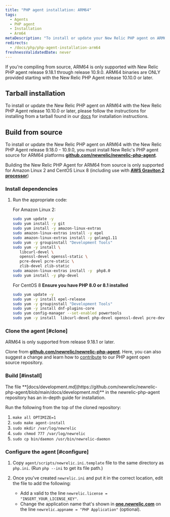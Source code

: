```yaml
---
title: "PHP agent installation: ARM64"
tags:
  - Agents
  - PHP agent
  - Installation
  - Arm64
metaDescription: "To install or update your New Relic PHP agent on ARM64, start here."
redirects:
  - /docs/php/php-agent-installation-arm64
freshnessValidatedDate: never
---
```


<Callout variant="important">
  If you're compiling from source, ARM64 is only supported with New Relic PHP agent release 9.18.1 through release 10.9.0.
  ARM64 binaries are ONLY provided starting with the New Relic PHP Agent release 10.10.0 or later.
</Callout>

## Tarball installation
To install or update the New Relic PHP agent on ARM64 with the New Relic PHP Agent release 10.10.0 or later, please follow the instructions for installing from a tarball found in our [docs](/docs/apm/agents/php-agent/installation/php-agent-installation-overview/#install-tar) for installation instructions. 

## Build from source
To install or update the New Relic PHP agent on ARM64 with the New Relic PHP Agent release 9.18.0 - 10.9.0, you must install New Relic's PHP agent source for ARM64 platforms <DNT>**[github.com/newrelic/newrelic-php-agent](https://github.com/newrelic/newrelic-php-agent)**</DNT>.

Building the New Relic PHP Agent for ARM64 from source is only supported for Amazon Linux 2 and CentOS Linux 8 (including use with <DNT>**[AWS Graviton 2 processor](https://aws.amazon.com/ec2/graviton/)**</DNT>)

### Install dependencies

1. Run the appropriate code:

   For Amazon Linux 2:

   ```bash
   sudo yum update -y
   sudo yum install -y git 
   sudo yum install -y amazon-linux-extras
   sudo amazon-linux-extras install -y epel
   sudo amazon-linux-extras install -y golang1.11
   sudo yum -y groupinstall "Development Tools"
   sudo yum -y install \
      libcurl-devel \
      openssl-devel openssl-static \
      pcre-devel pcre-static \
      zlib-devel zlib-static
   sudo amazon-linux-extras install -y  php8.0
   sudo yum install -y php-devel
   ```

   For CentOS 8 <DNT>**Ensure you have PHP 8.0 or 8.1 installed**</DNT>

   ```bash
   sudo yum update -y
   sudo yum -y install epel-release
   sudo yum -y groupinstall "Development Tools"
   sudo yum -y install dnf-plugins-core
   sudo yum config-manager --set-enabled powertools
   sudo yum -y install  libcurl-devel php-devel openssl-devel pcre-devel pcre-static zlib-devel zlib-static golang
   ```

### Clone the agent [#clone]

<Callout variant="important">
  ARM64 is only supported from release 9.18.1 or later.
</Callout>

Clone from <DNT>**[github.com/newrelic/newrelic-php-agent](https://github.com/newrelic/newrelic-php-agent)**</DNT>. Here, you can also suggest a change and learn how to [contribute](https://github.com/newrelic/newrelic-php-agent/issues) to our PHP agent open source repository.

### Build [#install]

<Callout variant="tip">
  The file <DNT>**[docs/development.md](https://github.com/newrelic/newrelic-php-agent/blob/main/docs/development.md)**</DNT> in the newrelic-php-agent repository has an in-depth guide for installation.
</Callout>

Run the following from the top of the cloned repository:

1. `make all OPTIMIZE=1`
2. `sudo make agent-install`
3. `sudo mkdir /var/log/newrelic`
4. `sudo chmod 777 /var/log/newrelic`
5. `sudo cp bin/daemon /usr/bin/newrelic-daemon`

### Configure the agent [#configure]

1. Copy `agent/scripts/newrelic.ini.template` file to the same directory as `php.ini`. (Run `php --ini` to get its file path.)
2. Once you've created `newrelic.ini` and put it in the correct location, edit the file to add the following:

   * Add a valid <InlinePopover type="licenseKey" /> to the line `newrelic.license = "INSERT_YOUR_LICENSE_KEY"`.
   * Change the application name that's shown in <DNT>**[one.newrelic.com](https://one.newrelic.com/all-capabilities)**</DNT> on the line `newrelic.appname = "PHP Application"` (optional).

<InstallFeedback />
